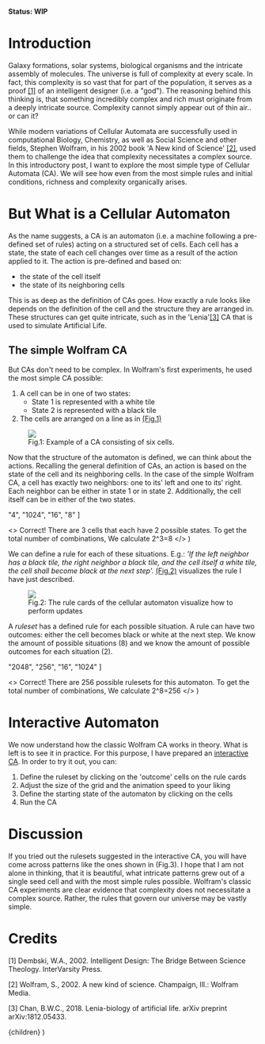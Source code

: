 <strong> Status: WIP </strong>
# Introduction

Galaxy formations, solar systems, biological organisms and the intricate assembly of molecules. The universe is full of complexity at every scale.
In fact, this complexity is so vast that for part of the population, it serves as a proof [[1]](#cred_1) of an intelligent designer (i.e. a "god").
The reasoning behind this thinking is, that something incredibly complex and rich must originate from a deeply intricate source. Complexity cannot
simply appear out of thin air.. or can it? 

While modern variations of Cellular Automata are successfully used in computational Biology, Chemistry, as well as Social Science and other fields, Stephen
Wolfram, in his 2002 book 'A New kind of Science' [[2]](#cred_2), used them to challenge the idea that complexity necessitates a complex source. In this introductory
post, I want to explore the most simple type of Cellular Automata (CA). We will see how even from the most simple rules and initial conditions, richness and complexity
organically arises.

# But What is a Cellular Automaton

As the name suggests, a CA is an automaton (i.e. a machine following a pre-defined set of rules) acting on a structured set of cells. Each cell has a state, the state
of each cell changes over time as a result of the action applied to it. The action is pre-defined and based on:
- the state of the cell itself 
- the state of its neighboring cells

This is as deep as the definition of CAs goes. How exactly a rule looks like depends on the definition of the cell and the structure they are arranged in. 
These structures can get quite intricate, such as in the 'Lenia'[[3]](#cred_3) CA that is used to simulate Artificial Life. 

## The simple Wolfram CA

But CAs don't need to be complex. In Wolfram's first experiments, he used the most simple CA possible:

1. A cell can be in one of two states:
    * State 1 is represented with a white tile
    * State 2 is represented with a black tile
2. The cells are arranged on a line as in [(Fig.1)](#fig1)

<a name="fig1"></a>
<figure>
  <img src="/ca/caState.png" style={{marginLeft: "auto", marginRight: "auto", height: 50}} />
  <figcaption 
    style={{
      marginLeft: "auto", 
      marginRight: "auto", 
      width: "max-content"
    }}
  >
    Fig.1: Example of a CA consisting of six cells. 
  </figcaption>
</figure>

Now that the structure of the automaton is defined, we can think about the actions. Recalling the general definition of CAs, an action is based on the state of the cell and
its neighboring cells. In the case of the simple Wolfram CA, a cell has exactly two neighbors: one to its' left and one to its' right. Each neighbor can be either in state 1 or 
in state 2. Additionally, the cell itself can be in either of the two states.



  "4",
  "1024",
  "16",
  "8"
]

  <>
    Correct! There are 3 cells that each have 2 possible states. To get the total number of combinations,
    We calculate 2^3=8 
  </>
)


<ChoiceQuestion 
  question={question} 
  choices={choices}
  hint={hint} 
  answerIdx={3}
  explanation={explanation}
/>

We can define a rule for each of these situations. E.g.: <em>'If the left neighbor has a black tile,
the right neighbor a black tile, and the cell itself a white tile, the cell shall become black at the next step'.</em>
[(Fig.2)](#fig2) visualizes the rule I have just described.

<a name="fig2"></a>
<figure>
  <img src="/ca/ruleCard.png" style={{marginLeft: "auto", marginRight: "auto", height: 150}} />
  <figcaption 
    style={{
      marginLeft: "auto", 
      marginRight: "auto", 
      width: "max-content"
    }}
  >
    Fig.2: The rule cards of the cellular automaton visualize how to perform updates
  </figcaption>
</figure>

A <em>ruleset</em> has a defined rule for each possible situation. A rule can have two outcomes: either the cell
becomes black or white at the next step. We know the amount of possible situations (8) and we know the amount of possible
outcomes for each situation (2).


  "2048",
  "256",
  "16",
  "1024"
]

  <>
    Correct! There are 256 possible rulesets for this automaton. To get the total number of combinations,
    We calculate 2^8=256 
  </>
)


<ChoiceQuestion 
  question={question2} 
  choices={choices2}
  hint={hint2} 
  answerIdx={1}
  explanation={explanation2}
/>

# Interactive Automaton

We now understand how the classic Wolfram CA works in theory. What is left is to see it in practice. For this purpose,
I have prepared an [interactive CA](#ca_interactive). In order to try it out, you can:

1. Define the ruleset by clicking on the 'outcome' cells on the rule cards
2. Adjust the size of the grid and the animation speed to your liking
2. Define the starting state of the automaton by clicking on the cells
3. Run the CA


<a name="ca_interactive"></a>
<CA />

# Discussion

If you tried out the rulesets suggested in the interactive CA, you will have come across patterns like the 
ones shown in (Fig.3). I hope that I am not alone in thinking, that it is beautiful, what intricate patterns
grew out of a single seed cell and with the most simple rules possible. Wolfram's classic CA experiments are
clear evidence that complexity does not necessitate a complex source. Rather, the rules that govern our universe
may be vastly simple.


# Credits

[1]<a name="cred_1"></a> Dembski, W.A., 2002. Intelligent Design: The Bridge Between Science Theology. InterVarsity Press.

[2]<a name="cred_2"></a> Wolfram, S., 2002. A new kind of science. Champaign, Ill.: Wolfram Media.

[3]<a name="cred_3"></a> Chan, B.W.C., 2018. Lenia-biology of artificial life. arXiv preprint arXiv:1812.05433.



  <LayoutPostWrapper pageIdx={3} title="Cellular Automata: Chaos from Simplicity" date="2022-09-02">
    {children}
  </LayoutPostWrapper>
)